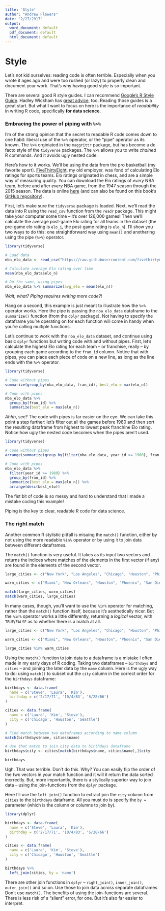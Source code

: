 ```yaml
---
title: 'Style'
author: "Andrew Flowers"
date: "2/27/2017"
output:
  word_document: default
  pdf_document: default
  html_document: default
---
```

# Style

Let's not kid ourselves: reading code is often terrible. Especially when you wrote it ages ago and were too rushed (or lazy) to properly clean and document your work. That's why having good style is so important. 

There are several good R style guides. I can recommend [Google's R Style Guide](https://google.github.io/styleguide/Rguide.xml). Hadley Wickham has [great advice](http://adv-r.had.co.nz/Style.html), too. Reading those guides is a great start. But what I want to focus on here is the importance of _readability_ in writing R code, specifically **for data science**. 

### Embracing the power of piping with `%>%`

I'm of the strong opinion that the secret to readable R code comes down to one habit:  liberal use of the `%>%` operator, or the "pipe" operator as its known. The `%>%` orginiated in the `maggrittr` package, but has become a de facto style of the `tidyverse` packages. The `%>%` allows you to write _chained_ R commands. And it avoids ugly nested code. 

Here's how to it works. We'll be using the data from the pro basketball (my favorite sport). [FiveThirtyEight](fivethirtyeight.com), my old employer, was fond of calculating Elo ratings for sports teams. Elo ratings originated in chess, and are a simple way of measuring quality. You can download the Elo ratings of _every_ NBA team, before and after _every_ NBA game, from the 1947 season through the 2015 season. The data is online [here](https://raw.githubusercontent.com/fivethirtyeight/data/master/nba-elo/nbaallelo.csv) (and can also be found on this book's [GitHub repository](https://github.com/andrewflowers/how-to-make-mistakes-in-R)). 

First, let's make sure the `tidyverse` package is loaded. Next, we'll read the data into R using the `read_csv` function from the `readr` package. This might take your computer some time -- it's over 126,000 games! Then we'll calculate the average post-game Elo rating for all teams in the dataset (the pre-game elo rating is `elo_i`, the post-game rating is `elo_n`). I'll show you two ways to do this: one straightforward way using `mean()` and anothering using the pipe (`%>%`) operator.

```r
library(tidyverse)

# Load data
nba_elo_data <- read_csv("https://raw.githubusercontent.com/fivethirtyeight/data/master/nba-elo/nbaallelo.csv")

# Calculate average Elo rating over time
mean(nba_elo_data$elo_n)

# Do the same, using pipes
nba_elo_data %>% summarize(avg_elo = mean(elo_n))
```

_Wait, what? Piping requires writing more code?!_

Hang on a second, this example is just meant to illustrate how the `%>%` operator works. Here the pipe is passing the `nba_elo_data` dataframe to the `summarize()` function (from the `dplyr` package). Not having to specify the dataframe you're operating on for each function will come in handy when you're calling multiple functions. 

Let's continue to work with the `nba_elo_data` dataset, and continue using basic `dplyr` functions but writing code with and without pipes.  First, let's calculate the highest Elo rating for each team -- or franchise, really -- by grouping each game according to the `fran_id` column. Notice that with pipes, you can place each piece of code on a new line, as long as the line ends with the `%>%` operator.

```r
library(tidyverse)

# Code without pipes
summarize(group_by(nba_elo_data, fran_id), best_elo = max(elo_n))

# Code with pipes
nba_elo_data %>% 
  group_by(fran_id) %>% 
  summarize(best_elo = max(elo_n))
```

_Ahhh_, see? The code with pipes is far easier on the eye. We can take this point a step further: let's filter out all the games before 1980 and then sort the resulting dataframe from highest to lowest peak franchine Elo rating. Notice how ugly the nested code becomes when the pipes aren't used.

```r
library(tidyverse)

# Code without pipes
arrange(summarize(group_by(filter(nba_elo_data, year_id >= 1980), fran_id), best_elo = max(elo_n)), desc(best_elo))

# Code with pipes
nba_elo_data %>% 
  filter(year_id >= 1980) %>% 
  group_by(fran_id) %>% 
  summarize(best_elo = max(elo_n)) %>% 
  arrange(desc(best_elo))
```
The fist bit of code is so messy and hard to understand that I made a mistake coding this example!

Piping is the key to clear, readable R code for data science.

### The right match

Another common R stylistic pitfall is misuing the `match()` function, either by not using the more readable `%in%` operator or by using it to join data between different dataframes.

The `match()` function is very useful. It takes as its input two vectors and returns the indices where matches of the elements in the first vector (if any) are found in the elements of the second vector. 

```r
large_cities <- c("New York", "Los Angeles", "Chicago", "Houston", "Philadelphia", "Phoenix")

warm_cities <- c("Miami", "New Orleans", "Houston", "Phoenix", "San Diego", "Los Angeles")

match(large_cities, warm_cities)
match(warm_cities, large_cities)
```

In many cases, though, you'll want to use the `%in%` operator for matching, rather than the `match()` function itself, because it's aesthetically nicer. But the `%in%` operator works a little differently, returning a _logical_ vector, with `TRUE`/`FALSE` as to whether there is a match at all.

```r
large_cities <- c("New York", "Los Angeles", "Chicago", "Houston", "Philadelphia", "Phoenix")

warm_cities <- c("Miami", "New Orleans", "Houston", "Phoenix", "San Diego", "Los Angeles")

large_cities %in% warm_cities
```

Using the `match()` function to join data to a dataframe is a mistake I often made in my early days of R coding. Taking two dataframes -- `birthdays` and `cities` -- and joining the later data by the `name` column. Here is the ugly way to do: using `match()` to subset out the `city` column in the correct order for the `birthdays` dataframe:

```r
birthdays <- data.frame(
  name = c('Steve', 'Laura', 'Kim'),
  birthday = c('2/17/71', '10/4/83', '6/28/66')
)

cities <- data.frame(
  name = c('Laura', 'Kim', 'Steve'),
  city = c('Chicago', 'Houston', 'Seattle')
)

# Find match between two dataframes according to name column
match(birthdays$name, cities$name)

# Use that match to join city data to birthdays dataframe
birthdays$city <- cities[match(birthdays$name, cities$name),]$city

birthdays
```

Ugh. That was terrible. Don't do this. Why? You can easily flip the order of the two vectors in your match function and it will it return the data sorted incrrectly. But, more importantly, there is a stylically superior way to join data -- using the join-functions from the `dplyr` package.

Here I'll use the `left_join()` function to extract join the `city` column from `cities` to the `birthdays` dataframe. All you must do is specify the `by =` parameter (which is the column or columns to join by).

```r
library(dplyr)

birthdays <- data.frame(
  name = c('Steve', 'Laura', 'Kim'),
  birthday = c('2/17/71', '10/4/83', '6/28/66')
)

cities <- data.frame(
  name = c('Laura', 'Kim', 'Steve'),
  city = c('Chicago', 'Houston', 'Seattle')
)

birthdays %>% 
  left_join(cities, by = 'name')
```

There are other join functions in `dplyr` -- `right_join()`, `inner_join()`, `outer_join()` and so on. Use those to join data across separate dataframes. Don't use `match()`. The benefits of using the join-functions are several. There is less risk of a "silent" error, for one. But it's also far easier to interpret. 